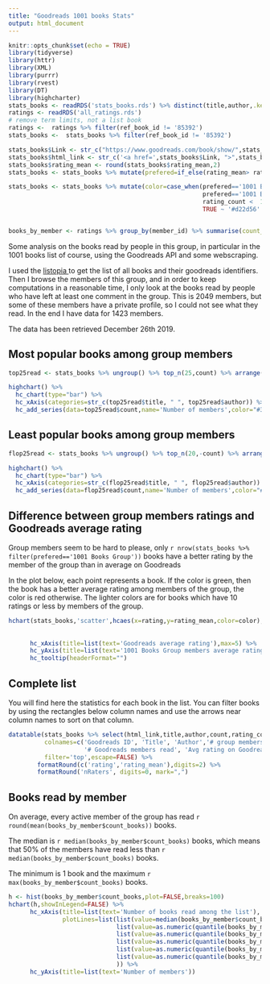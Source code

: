 ```yaml
---
title: "Goodreads 1001 books Stats"
output: html_document
---
```


```r
knitr::opts_chunk$set(echo = TRUE)
library(tidyverse)
library(httr)
library(XML)
library(purrr)
library(rvest)
library(DT)
library(highcharter)
stats_books <- readRDS('stats_books.rds') %>% distinct(title,author,.keep_all=TRUE)
ratings <- readRDS('all_ratings.rds')
# remove term limits, not a list book
ratings <-  ratings %>% filter(ref_book_id != '85392')
stats_books <-  stats_books %>% filter(ref_book_id != '85392')

stats_books$Link <- str_c("https://www.goodreads.com/book/show/",stats_books$ref_book_id)
stats_books$html_link <- str_c('<a href=',stats_books$Link, ">",stats_books$ref_book_id,'</a>')
stats_books$rating_mean <- round(stats_books$rating_mean,2)
stats_books <- stats_books %>% mutate(prefered=if_else(rating_mean> rating,'1001 Books Group', 'Goodreads user'))

stats_books <- stats_books %>% mutate(color=case_when(prefered=='1001 Books Group' & rating_count>=10 ~ '#35CD9E',
                                                      prefered=='1001 Books Group'  ~ '#82FCD6',
                                                      rating_count <  10 ~ '#FC82A0',
                                                      TRUE ~ '#d22d56' ))


books_by_member <- ratings %>% group_by(member_id) %>% summarise(count_books=n_distinct(ref_book_id))
```


Some analysis on the books read by people in this group, in particular in the 1001 books list of course, using the Goodreads API and some webscraping.

I used the <a href=https://www.goodreads.com/list/show/952.1001_Books_You_Must_Read_Before_You_Die> listopia </a> to get the list of all books and their goodreads identifiers.
Then I browse the members of this group, and in order to keep computations in a reasonable time, I only look at the books read by people who have left at least one comment in the group. This is 2049 members, but some of these members have a private profile, so I could not see what they read. In the end I have data for 1423 members.

The data has been retrieved December 26th 2019.



## Most popular books among group members


```r
top25read <- stats_books %>% ungroup() %>% top_n(25,count) %>% arrange(-count)

highchart() %>%
  hc_chart(type="bar") %>%
  hc_xAxis(categories=str_c(top25read$title, " ", top25read$author)) %>%
  hc_add_series(data=top25read$count,name='Number of members',color="#35CD9E")

```

## Least popular books among group members


```r
flop25read <- stats_books %>% ungroup() %>% top_n(20,-count) %>% arrange(count)

highchart() %>%
  hc_chart(type="bar") %>%
  hc_xAxis(categories=str_c(flop25read$title, " ", flop25read$author)) %>%
  hc_add_series(data=flop25read$count,name='Number of members',color="#d22d56")
```



## Difference between group members ratings and Goodreads average rating

Group members seem to be hard to please, only `r nrow(stats_books %>% filter(prefered=='1001 Books Group'))` books have a better rating by the member of the group than in average on Goodreads

In the plot below, each point represents a book.
If the color is green, then the book has a better average rating among members of the group, the color is red otherwise.
The lighter colors are for books which have 10 ratings or less by members of the group.

```r

hchart(stats_books,'scatter',hcaes(x=rating,y=rating_mean,color=color),marker=list(radius=2),tooltip = list(pointFormat = "<b> {point.title}, {point.author} <br>
                                                                                        Goodreads rating: {point.rating} by {point.nRaters} users  <br>
                                                                                        Group members rating: {point.rating_mean} by {point.rating_count} users")) %>%
      hc_xAxis(title=list(text='Goodreads average rating'),max=5) %>%
      hc_yAxis(title=list(text='1001 Books Group members average rating'),min=1,max=5) %>%
      hc_tooltip(headerFormat="")

```


## Complete list

You will find here the statistics for each book in the list. You can filter books by using the rectangles below column names and use the arrows near column names to sort on that column.


```r


datatable(stats_books %>% select(html_link,title,author,count,rating_count,rating_mean,nRaters,rating),rownames=FALSE,
          colnames=c('Goodreads ID', 'Title', 'Author','# group members read', '# group members rated','Avg rating by group members',
                     '# Goodreads members read', 'Avg rating on Goodreads'),
          filter='top',escape=FALSE) %>%
        formatRound(c('rating','rating_mean'),digits=2) %>%
        formatRound('nRaters', digits=0, mark=",")
```

## Books read by member

On average, every active member of the group has read `r round(mean(books_by_member$count_books))` books.

The median is `r median(books_by_member$count_books)` books, which means that 50% of the members have read less than `r median(books_by_member$count_books)` books.

The minimum is 1 book and the maximum `r max(books_by_member$count_books)` books.

```r


h <- hist(books_by_member$count_books,plot=FALSE,breaks=100)
hchart(h,showInLegend=FALSE) %>% 
      hc_xAxis(title=list(text='Number of books read among the list'),
               plotLines=list(list(value=median(books_by_member$count_books),color='#d22d56',width=2,zIndex=4,label=list(text='top 50%')),
                              list(value=as.numeric(quantile(books_by_member$count_books,.25)),color='#d22d56',width=2,zIndex=4,label=list(text='top 75%')),
                              list(value=as.numeric(quantile(books_by_member$count_books,.75)),color='#d22d56',width=2,zIndex=4,label=list(text='top 25%')),
                              list(value=as.numeric(quantile(books_by_member$count_books,.9)),color='#d22d56',width=2,zIndex=4,label=list(text='top 10%')),
                              list(value=as.numeric(quantile(books_by_member$count_books,.95)),color='#d22d56',width=2,zIndex=4,label=list(text='top 5%')),
                              list(value=as.numeric(quantile(books_by_member$count_books,.99)),color='#d22d56',width=2,zIndex=4,label=list(text='top 1%'))
                              )) %>%
      hc_yAxis(title=list(text='Number of members'))
```